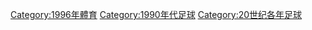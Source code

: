 {{Commonscat|1996 in association football}}

[[Category:1996年體育|Category:1996年體育]]
[[Category:1990年代足球|Category:1990年代足球]]
[[Category:20世纪各年足球|Category:20世纪各年足球]]